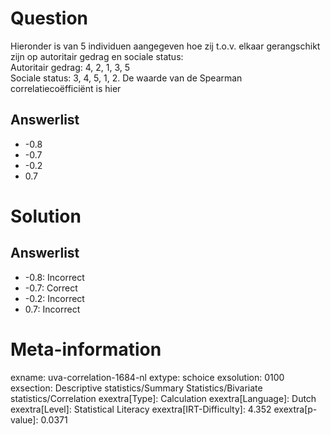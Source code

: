 Question
========

Hieronder is van 5 individuen aangegeven hoe zij t.o.v. elkaar
gerangschikt zijn op autoritair gedrag en sociale status:\
Autoritair gedrag: 4, 2, 1, 3, 5\
Sociale status: 3, 4, 5, 1, 2. De waarde van de Spearman
correlatiecoëfficiënt is hier

Answerlist
----------

* -0.8
* -0.7
* -0.2
* 0.7

Solution
========

Answerlist
----------

* -0.8: Incorrect
* -0.7: Correct
* -0.2: Incorrect
* 0.7: Incorrect

Meta-information
================
exname: uva-correlation-1684-nl
extype: schoice
exsolution: 0100
exsection: Descriptive statistics/Summary Statistics/Bivariate statistics/Correlation
exextra[Type]: Calculation
exextra[Language]: Dutch
exextra[Level]: Statistical Literacy
exextra[IRT-Difficulty]: 4.352
exextra[p-value]: 0.0371
